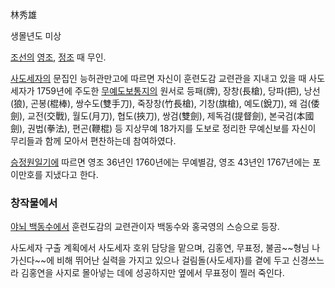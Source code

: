 林秀雄

생몰년도 미상

[[조선]]의 [[영조]], [[정조]] 때 무인.

[[사도세자]]의 문집인 능허관만고에 따르면 자신이 훈련도감 교련관을 지내고 있을 때 사도세자가 1759년에 주도한 [[무예도보통지]]의 원서로 등패(牌), 장창(長槍), 당파(把), 낭선(狼), 곤봉(棍棒), 쌍수도(雙手刀), 죽장창(竹長槍), 기창(旗槍), 예도(銳刀), 왜 검(倭劍), 교전(交戰), 월도(月刀), 협도(挾刀), 쌍검(雙劍), 제독검(提督劍), 본국검(本國劍), 권법(拳法), 편곤(鞭棍) 등 지상무예 18가지를 도보로 정리한 무예신보를 자신이 무리들과 함께 모아서 편찬하는데 참여하였다.

[[승정원일기]]에 따르면 영조 36년인 1760년에는 무예별감, 영조 43년인 1767년에는 포이만호를 지냈다고 한다.

=== 창작물에서 ===
[[야뇌 백동수]]에서 훈련도감의 교련관이자 백동수와 홍국영의 스승으로 등장.

사도세자 구출 계획에서 사도세자 호위 담당을 맡으며, 김홍연, 무표정, 불곰~~형님 나가신다~~에 비해 뛰어난 실력을 가지고 있으나 걸림돌(사도세자)를 곁에 두고 신경쓰느라 김홍연을 사지로 몰아넣는 데에 성공하지만 옆에서 무표정이 찔러 죽인다.
